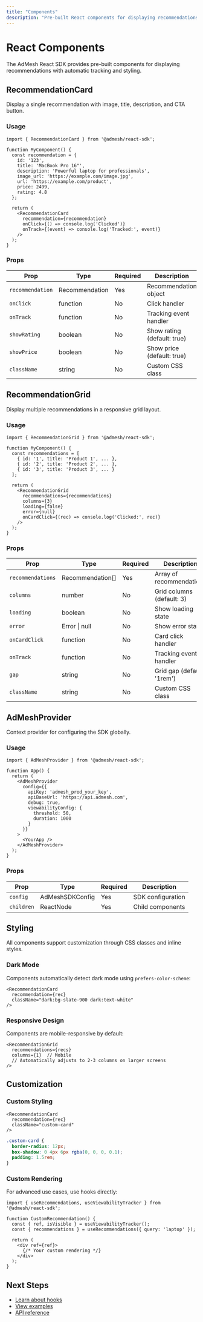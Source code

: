 ```yaml
---
title: "Components"
description: "Pre-built React components for displaying recommendations"
---
```


# React Components

The AdMesh React SDK provides pre-built components for displaying recommendations with automatic tracking and styling.

## RecommendationCard

Display a single recommendation with image, title, description, and CTA button.

### Usage

```tsx
import { RecommendationCard } from '@admesh/react-sdk';

function MyComponent() {
  const recommendation = {
    id: '123',
    title: 'MacBook Pro 16"',
    description: 'Powerful laptop for professionals',
    image_url: 'https://example.com/image.jpg',
    url: 'https://example.com/product',
    price: 2499,
    rating: 4.8
  };

  return (
    <RecommendationCard
      recommendation={recommendation}
      onClick={() => console.log('Clicked')}
      onTrack={(event) => console.log('Tracked:', event)}
    />
  );
}
```

### Props

| Prop | Type | Required | Description |
|------|------|----------|-------------|
| `recommendation` | Recommendation | Yes | Recommendation object |
| `onClick` | function | No | Click handler |
| `onTrack` | function | No | Tracking event handler |
| `showRating` | boolean | No | Show rating (default: true) |
| `showPrice` | boolean | No | Show price (default: true) |
| `className` | string | No | Custom CSS class |

## RecommendationGrid

Display multiple recommendations in a responsive grid layout.

### Usage

```tsx
import { RecommendationGrid } from '@admesh/react-sdk';

function MyComponent() {
  const recommendations = [
    { id: '1', title: 'Product 1', ... },
    { id: '2', title: 'Product 2', ... },
    { id: '3', title: 'Product 3', ... }
  ];

  return (
    <RecommendationGrid
      recommendations={recommendations}
      columns={3}
      loading={false}
      error={null}
      onCardClick={(rec) => console.log('Clicked:', rec)}
    />
  );
}
```

### Props

| Prop | Type | Required | Description |
|------|------|----------|-------------|
| `recommendations` | Recommendation[] | Yes | Array of recommendations |
| `columns` | number | No | Grid columns (default: 3) |
| `loading` | boolean | No | Show loading state |
| `error` | Error \| null | No | Show error state |
| `onCardClick` | function | No | Card click handler |
| `onTrack` | function | No | Tracking event handler |
| `gap` | string | No | Grid gap (default: '1rem') |
| `className` | string | No | Custom CSS class |

## AdMeshProvider

Context provider for configuring the SDK globally.

### Usage

```tsx
import { AdMeshProvider } from '@admesh/react-sdk';

function App() {
  return (
    <AdMeshProvider
      config={{
        apiKey: 'admesh_prod_your_key',
        apiBaseUrl: 'https://api.admesh.com',
        debug: true,
        viewabilityConfig: {
          threshold: 50,
          duration: 1000
        }
      }}
    >
      <YourApp />
    </AdMeshProvider>
  );
}
```

### Props

| Prop | Type | Required | Description |
|------|------|----------|-------------|
| `config` | AdMeshSDKConfig | Yes | SDK configuration |
| `children` | ReactNode | Yes | Child components |

## Styling

All components support customization through CSS classes and inline styles.

### Dark Mode

Components automatically detect dark mode using `prefers-color-scheme`:

```tsx
<RecommendationCard
  recommendation={rec}
  className="dark:bg-slate-900 dark:text-white"
/>
```

### Responsive Design

Components are mobile-responsive by default:

```tsx
<RecommendationGrid
  recommendations={recs}
  columns={1}  // Mobile
  // Automatically adjusts to 2-3 columns on larger screens
/>
```

## Customization

### Custom Styling

```tsx
<RecommendationCard
  recommendation={rec}
  className="custom-card"
/>
```

```css
.custom-card {
  border-radius: 12px;
  box-shadow: 0 4px 6px rgba(0, 0, 0, 0.1);
  padding: 1.5rem;
}
```

### Custom Rendering

For advanced use cases, use hooks directly:

```tsx
import { useRecommendations, useViewabilityTracker } from '@admesh/react-sdk';

function CustomRecommendation() {
  const { ref, isVisible } = useViewabilityTracker();
  const { recommendations } = useRecommendations({ query: 'laptop' });

  return (
    <div ref={ref}>
      {/* Your custom rendering */}
    </div>
  );
}
```

## Next Steps

- [Learn about hooks](/react-sdk/hooks)
- [View examples](/react-sdk/examples)
- [API reference](/react-sdk/api-reference)

